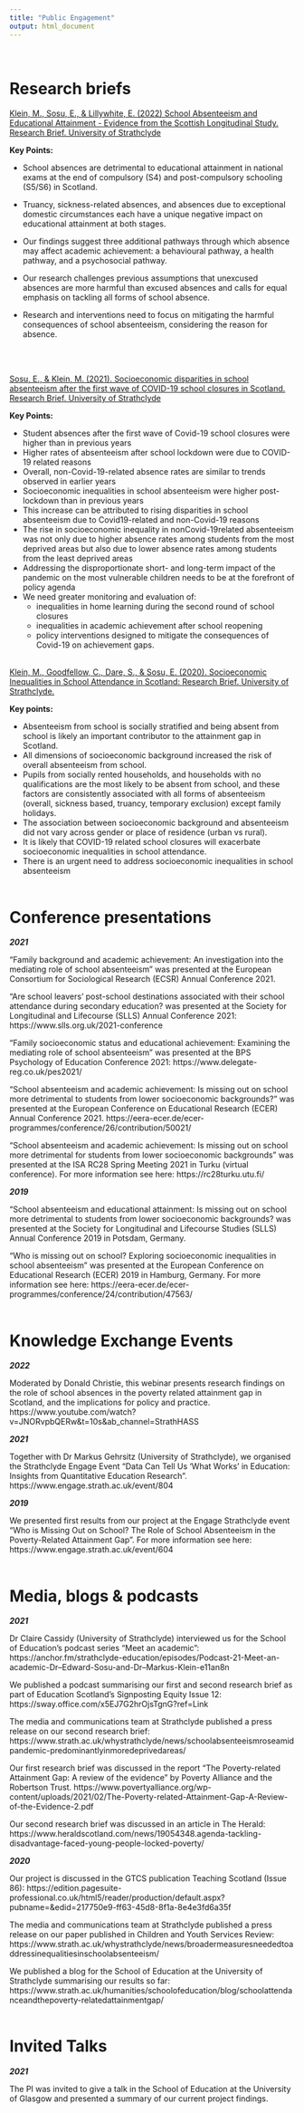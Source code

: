 ```yaml
---
title: "Public Engagement"
output: html_document
---
```

<br>

# Research briefs

[Klein, M., Sosu, E., & Lillywhite, E. (2022) School Absenteeism and Educational Attainment - Evidence from the Scottish Longitudinal Study. Research Brief. University of Strathclyde](https://strathprints.strath.ac.uk/80713/)

**Key Points:**

- School absences are detrimental to educational attainment in national exams at the end of compulsory (S4) and post-compulsory schooling (S5/S6) in Scotland.
- Truancy, sickness-related absences, and absences due to exceptional domestic circumstances each have a unique negative impact on educational attainment at both stages.
- Our findings suggest three additional pathways through which absence may affect academic achievement: a behavioural pathway, a health pathway, and a psychosocial pathway.
- Our research challenges previous assumptions that unexcused absences are more harmful than excused absences and calls for equal emphasis on tackling all forms of school absence.
- Research and interventions need to focus on mitigating the harmful consequences of school absenteeism, considering the reason for absence.

  <br> <br>

[Sosu, E., & Klein, M. (2021). Socioeconomic disparities in school absenteeism after the first wave of COVID-19 school closures in Scotland. Research Brief. University of Strathclyde](https://www.researchgate.net/publication/348478558_Socioeconomic_disparities_in_school_absenteeism_after_the_first_wave_of_COVID-19_school_closures_in_Scotland)

**Key Points:**

- Student absences after the first wave of Covid-19 school closures were higher than in previous years 
- Higher rates of absenteeism after school lockdown were due to COVID-19 related reasons 
- Overall, non-Covid-19-related absence rates are similar to trends observed in earlier years 
- Socioeconomic inequalities in school absenteeism were higher post-lockdown than in previous years 
- This increase can be attributed to rising disparities in school absenteeism due to Covid19-related and non-Covid-19 reasons 
- The rise in socioeconomic inequality in nonCovid-19related absenteeism was not only due to higher absence rates among students from the most deprived areas but also due to lower absence rates among students from the least deprived areas 
- Addressing the disproportionate short- and long-term impact of the pandemic on the most vulnerable children needs to be at the forefront of policy agenda 
- We need greater monitoring and evaluation of:
  - inequalities in home learning during the second round of school    closures 
  - inequalities in academic achievement after school reopening 
  - policy interventions designed to mitigate the consequences of Covid-19 on achievement gaps. <br> <br>


[Klein, M., Goodfellow, C., Dare, S., & Sosu, E. (2020). Socioeconomic Inequalities in School Attendance in Scotland: Research Brief. University of Strathclyde.](https://www.researchgate.net/publication/343737573_Socioeconomic_Inequalities_in_School_Attendance_in_Scotland_-_Research_Brief)

**Key points:**

- Absenteeism from school is socially stratified and being absent from school is likely an important contributor to the attainment gap in Scotland.
- All dimensions of socioeconomic background increased the risk of overall absenteeism from school. 
- Pupils from socially rented households, and households with no qualifications are the most likely to be absent from school, and these factors are consistently associated with all forms of absenteeism (overall, sickness based, truancy, temporary exclusion) except family holidays. 
- The association between socioeconomic background and absenteeism did not vary across gender or place of residence (urban vs rural). 
- It is likely that COVID-19 related school closures will exacerbate socioeconomic inequalities in school attendance. 
- There is an urgent need to address socioeconomic inequalities in school absenteeism <br> <br>


  
# Conference presentations

***2021***

“Family background and academic achievement: An investigation into the mediating role of school absenteeism” was presented at the European Consortium for Sociological Research (ECSR) Annual Conference 2021.

“Are school leavers’ post-school destinations associated with their school attendance during secondary education? was presented at the Society for Longitudinal and Lifecourse (SLLS) Annual Conference 2021: https://www.slls.org.uk/2021-conference

“Family socioeconomic status and educational achievement: Examining the mediating role of school absenteeism” was presented at the BPS Psychology of Education Conference 2021: https://www.delegate-reg.co.uk/pes2021/

“School absenteeism and academic achievement: Is missing out on school more detrimental to students from lower socioeconomic backgrounds?” was presented at the European Conference on Educational Research (ECER) Annual Conference 2021. https://eera-ecer.de/ecer-programmes/conference/26/contribution/50021/

“School absenteeism and academic achievement: Is missing out on school more detrimental for students from lower socioeconomic backgrounds” was presented at the ISA RC28 Spring Meeting 2021 in Turku (virtual conference). For more information see here: https://rc28turku.utu.fi/

***2019***

“School absenteeism and educational attainment: Is missing out on school more detrimental to students from lower socioeconomic backgrounds? was presented at the Society for Longitudinal and Lifecourse Studies (SLLS) Annual Conference 2019 in Potsdam, Germany.

“Who is missing out on school? Exploring socioeconomic inequalities in school absenteeism” was presented at the European Conference on Educational Research (ECER) 2019 in Hamburg, Germany. For more information see here: https://eera-ecer.de/ecer-programmes/conference/24/contribution/47563/ <br> <br>

# Knowledge Exchange Events

***2022***

Moderated by Donald Christie, this webinar presents research findings on the role of school absences in the poverty related attainment gap in Scotland, and the implications for policy and practice. https://www.youtube.com/watch?v=JNORvpbQERw&t=10s&ab_channel=StrathHASS 

***2021***

Together with Dr Markus Gehrsitz (University of Strathclyde), we organised the Strathclyde Engage Event “Data Can Tell Us ‘What Works’ in Education: Insights from Quantitative Education Research”. https://www.engage.strath.ac.uk/event/804

***2019***

We presented first results from our project at the Engage Strathclyde event “Who is Missing Out on School? The Role of School Absenteeism in the Poverty-Related Attainment Gap”. For more information see here: https://www.engage.strath.ac.uk/event/604 <br> <br>

# Media, blogs & podcasts

***2021***

Dr Claire Cassidy (University of Strathclyde) interviewed us for the School of Education’s podcast series “Meet an academic”: https://anchor.fm/strathclyde-education/episodes/Podcast-21-Meet-an-academic-Dr--Edward-Sosu-and-Dr--Markus-Klein-e11an8n

We published a podcast summarising our first and second research brief as part of Education Scotland’s Signposting Equity Issue 12: https://sway.office.com/x5EJ7G2hrOjsTgnG?ref=Link

The media and communications team at Strathclyde published a press release on our second research brief: https://www.strath.ac.uk/whystrathclyde/news/schoolabsenteeismroseamidpandemic-predominantlyinmoredeprivedareas/

Our first research brief was discussed in the report “The Poverty-related Attainment Gap: A review of the evidence” by Poverty Alliance and the Robertson Trust. https://www.povertyalliance.org/wp-content/uploads/2021/02/The-Poverty-related-Attainment-Gap-A-Review-of-the-Evidence-2.pdf

Our second research brief was discussed in an article in The Herald: https://www.heraldscotland.com/news/19054348.agenda-tackling-disadvantage-faced-young-people-locked-poverty/

***2020***

Our project is discussed in the GTCS publication Teaching Scotland (Issue 86): https://edition.pagesuite-professional.co.uk/html5/reader/production/default.aspx?pubname=&edid=217750e9-ff63-45d8-8f1a-8e4e3fd6a35f

The media and communications team at Strathclyde published a press release on our paper published in Children and Youth Services Review: https://www.strath.ac.uk/whystrathclyde/news/broadermeasuresneededtoaddressinequalitiesinschoolabsenteeism/

We published a blog for the School of Education at the University of Strathclyde summarising our results so far: https://www.strath.ac.uk/humanities/schoolofeducation/blog/schoolattendanceandthepoverty-relatedattainmentgap/ <br> <br>

# Invited Talks

***2021***

The PI was invited to give a talk in the School of Education at the University of Glasgow and presented a summary of our current project findings.
